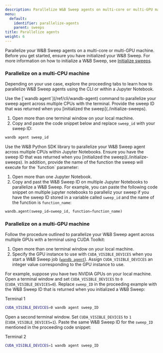 ```yaml
---
description: Parallelize W&B Sweep agents on multi-core or multi-GPU machine.
menu:
  default:
    identifier: parallelize-agents
    parent: sweeps
title: Parallelize agents
weight: 6
---
```



Parallelize your W&B Sweep agents on a multi-core or multi-GPU machine. Before you get started, ensure you have initialized your W&B Sweep. For more information on how to initialize a W&B Sweep, see [Initialize sweeps](./initialize-sweeps).

### Parallelize on a multi-CPU machine

Depending on your use case, explore the proceeding tabs to learn how to parallelize W&B Sweep agents using the CLI or within a Jupyter Notebook.


<Tabs>
<Tab title="CLI">
Use the [`wandb agent`](/ref/cli/wandb-agent) command to parallelize your sweep agent across multiple CPUs with the terminal. Provide the sweep ID that was returned when you [initialized the sweep](./initialize-sweeps). 

1. Open more than one terminal window on your local machine.
2. Copy and paste the code snippet below and replace `sweep_id` with your sweep ID:

```bash
wandb agent sweep_id
```
</Tab>
<Tab title="Jupyter Notebook">
Use the W&B Python SDK library to parallelize your W&B Sweep agent across multiple CPUs within Jupyter Notebooks. Ensure you have the sweep ID that was returned when you [initialized the sweep](./initialize-sweeps).  In addition, provide the name of the function the sweep will execute for the `function` parameter:

1. Open more than one Jupyter Notebook.
2. Copy and past the W&B Sweep ID on multiple Jupyter Notebooks to parallelize a W&B Sweep. For example, you can paste the following code snippet on multiple jupyter notebooks to paralleliz your sweep if you have the sweep ID stored in a variable called `sweep_id` and the name of the function is `function_name`: 

```python
wandb.agent(sweep_id=sweep_id, function=function_name)
```
</Tab>
</Tabs>



### Parallelize on a multi-GPU machine

Follow the procedure outlined to parallelize your W&B Sweep agent across multiple GPUs with a terminal using CUDA Toolkit:

1. Open more than one terminal window on your local machine.
2. Specify the GPU instance to use with `CUDA_VISIBLE_DEVICES` when you start a W&B Sweep job ([`wandb agent`](/ref/cli/wandb-agent)). Assign `CUDA_VISIBLE_DEVICES` an integer value corresponding to the GPU instance to use.

For example, suppose you have two NVIDIA GPUs on your local machine. Open a terminal window and set `CUDA_VISIBLE_DEVICES` to `0` (`CUDA_VISIBLE_DEVICES=0`). Replace `sweep_ID` in the proceeding example with the W&B Sweep ID that is returned when you initialized a W&B Sweep:

Terminal 1

```bash
CUDA_VISIBLE_DEVICES=0 wandb agent sweep_ID
```

Open a second terminal window. Set `CUDA_VISIBLE_DEVICES` to `1` (`CUDA_VISIBLE_DEVICES=1`). Paste the same W&B Sweep ID for the `sweep_ID` mentioned in the proceeding code snippet:

Terminal 2

```bash
CUDA_VISIBLE_DEVICES=1 wandb agent sweep_ID
```